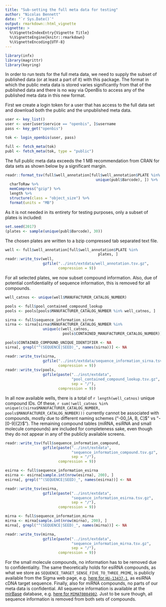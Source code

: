```yaml
---
title: "Sub-setting the full meta data for testing"
author: "Nicolas Bennett"
date: "`r Sys.Date()`"
output: rmarkdown::html_vignette
vignette: >
  %\VignetteIndexEntry{Vignette Title}
  %\VignetteEngine{knitr::rmarkdown}
  %\VignetteEncoding{UTF-8}
---
```


```r
library(infx)
library(magrittr)
library(keyring)
```

In order to run tests for the full meta data, we need to supply the subset of published data (or at least a part of it) with this package. The format in which the public meta data is stored varies significantly from that of the published data and there is no way via OpenBis to access any of the published meta data in this new format.

First we create a login token for a user that has access to the full data set and download both the public and the unpublished meta data.

```r
user <- key_list()
user <- user[user$service == "openbis", ]$username
pass <- key_get("openbis")

tok <- login_openbis(user, pass)

full <- fetch_meta(tok)
publ <- fetch_meta(tok, type = "public")
```

The full public meta data exceeds the 1 MB recommendation from CRAN for data
sets as shown below by a significant margin.

```r
readr::format_tsv(full$well_annotation[full$well_annotation$PLATE %in%
                                         unique(publ$Barcode), ]) %>%
  charToRaw %>%
  memCompress("gzip") %>%
  length %>%
  structure(class = "object_size") %>%
  format(units = "MB")
```

As it is not needed in its entirety for testing purposes, only a subset of plates is included:

```r
set.seed(2017)
(plates <- sample(unique(publ$Barcode), 30))
```

The chosen plates are written to a bzip compressed tab separated text file.

```r
well <- full$well_annotation[full$well_annotation$PLATE %in%
                                          plates, ]
readr::write_tsv(well,
                 gzfile("../inst/extdata/well_annotation.tsv.gz",
                        compression = 9))
```

For all selected plates, we now subset compound information. Also, due of potential confidentiality of sequence information, this is removed for all compounds.

```r
well_catnos <- unique(well$MANUFACTURER_CATALOG_NUMBER)

pools <- full$pool_contained_compound_lookup
pools <- pools[pools$MANUFACTURER_CATALOG_NUMBER %in% well_catnos, ]

sirna <- full$sequence_information_sirna
sirna <- sirna[sirna$MANUFACTURER_CATALOG_NUMBER %in%
                 unique(c(well_catnos,
                          pools$CONTAINED_MANUFACTURER_CATALOG_NUMBER)), ]

pools$CONTAINED_COMPOUND_UNIQUE_IDENTIFIER <- NA
sirna[, grepl("^(SEQUENCE|SEED)_", names(sirna))] <- NA

readr::write_tsv(sirna,
                 gzfile("../inst/extdata/sequence_information_sirna.tsv.gz",
                        compression = 9))
readr::write_tsv(pools,
                 gzfile(paste("../inst/extdata",
                              "pool_contained_compound_lookup.tsv.gz",
                              sep = "/"),
                        compression = 9))
```

In all now available wells, there is a total of `r length(well_catnos)` unique compound IDs. Of these, `r sum(!well_catnos %in% unique(c(sirna$MANUFACTURER_CATALOG_NUMBER, pools$MANUFACTURER_CATALOG_NUMBER)))
` currently cannot be associated with compounds, mostly due to different naming schemes ("-00_[A, B, C]$" vs "-[0-9]{2}$"). The remaining compound tables (miRNA, esiRNA and small molecule compounds) are included for completeness sake, even though they do not appear in any of the publicly available screens.

```r
readr::write_tsv(full$sequence_information_compound,
                 gzfile(paste("../inst/extdata",
                              "sequence_information_compound.tsv.gz",
                              sep = "/"),
                        compression = 9))

esirna <- full$sequence_information_esirna
esirna <- esirna[sample.int(nrow(esirna), 200), ]
esirna[, grepl("^(SEQUENCE|SEED)_", names(esirna))] <- NA

readr::write_tsv(esirna,
                 gzfile(paste("../inst/extdata",
                              "sequence_information_esirna.tsv.gz",
                              sep = "/"),
                        compression = 9))

mirna <- full$sequence_information_mirna
mirna <- mirna[sample.int(nrow(mirna), 200), ]
mirna[, grepl("^(SEQUENCE|SEED)_", names(mirna))] <- NA

readr::write_tsv(mirna,
                 gzfile(paste("../inst/extdata",
                              "sequence_information_mirna.tsv.gz",
                              sep = "/"),
                        compression = 9))
```

For the small molecule compounds, no information has to be removed due to confidentiality. The same theoretically holds for esiRNA compounds, as what we store as `SEQUENCE_TARGET_SENSE_FIVE_TO_THREE_PRIME`, is publicly available from the Sigma web page, e.g. [here for `HU-13437-1`](http://www.sigmaaldrich.com/catalog/product/sigma/ehu134371?lang=de&region=CH), as esiRNA cDNA target sequence. Finally, also for miRNA compounds, no parts of our meta data is confidential. All sequence information is available at the [mirBase](http://www.mirbase.org) database, e.g. [here for `MIMAT0004902`](http://www.mirbase.org/cgi-bin/mature.pl?mature_acc=MIMAT0004902). Just to be sure though, all sequence information is removed from both sets of compounds.
